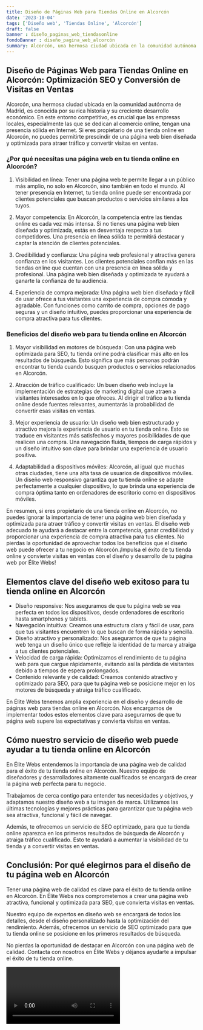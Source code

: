 ```yaml
---
title: Diseño de Páginas Web para Tiendas Online en Alcorcón
date: '2023-10-04'
tags: ['Diseño web', 'Tiendas Online', 'Alcorcón']
draft: false
banner : diseño_paginas_web_tiendasonline
fondoBanner : diseño_pagina_web_alcorcón
summary: Alcorcón, una hermosa ciudad ubicada en la comunidad autónoma de Madrid, es conocida por su rica historia y su creciente desarrollo económico. En este entorno competitivo, es crucial que las empresas locales, especialmente las que se dedican al comercio online, tengan una presencia sólida en Internet. Si eres propietario de una tienda online en Alcorcón, no puedes permitirte prescindir de una página web bien diseñada y optimizada para atraer tráfico y convertir visitas en ventas.
---
```


## Diseño de Páginas Web para Tiendas Online en Alcorcón: Optimización SEO y Conversión de Visitas en Ventas

Alcorcón, una hermosa ciudad ubicada en la comunidad autónoma de Madrid, es conocida por su rica historia y su creciente desarrollo económico. En este entorno competitivo, es crucial que las empresas locales, especialmente las que se dedican al comercio online, tengan una presencia sólida en Internet. Si eres propietario de una tienda online en Alcorcón, no puedes permitirte prescindir de una página web bien diseñada y optimizada para atraer tráfico y convertir visitas en ventas.

### ¿Por qué necesitas una página web en tu tienda online en Alcorcón?

1. Visibilidad en línea: Tener una página web te permite llegar a un público más amplio, no solo en Alcorcón, sino también en todo el mundo. Al tener presencia en Internet, tu tienda online puede ser encontrada por clientes potenciales que buscan productos o servicios similares a los tuyos.

2. Mayor competencia: En Alcorcón, la competencia entre las tiendas online es cada vez más intensa. Si no tienes una página web bien diseñada y optimizada, estás en desventaja respecto a tus competidores. Una presencia en línea sólida te permitirá destacar y captar la atención de clientes potenciales.

3. Credibilidad y confianza: Una página web profesional y atractiva genera confianza en los visitantes. Los clientes potenciales confían más en las tiendas online que cuentan con una presencia en línea sólida y profesional. Una página web bien diseñada y optimizada te ayudará a ganarte la confianza de tu audiencia.

4. Experiencia de compra mejorada: Una página web bien diseñada y fácil de usar ofrece a tus visitantes una experiencia de compra cómoda y agradable. Con funciones como carrito de compra, opciones de pago seguras y un diseño intuitivo, puedes proporcionar una experiencia de compra atractiva para tus clientes.

### Beneficios del diseño web para tu tienda online en Alcorcón

1. Mayor visibilidad en motores de búsqueda: Con una página web optimizada para SEO, tu tienda online podrá clasificar más alto en los resultados de búsqueda. Esto significa que más personas podrán encontrar tu tienda cuando busquen productos o servicios relacionados en Alcorcón.

2. Atracción de tráfico cualificado: Un buen diseño web incluye la implementación de estrategias de marketing digital que atraen a visitantes interesados en lo que ofreces. Al dirigir el tráfico a tu tienda online desde fuentes relevantes, aumentarás la probabilidad de convertir esas visitas en ventas.

3. Mejor experiencia de usuario: Un diseño web bien estructurado y atractivo mejora la experiencia de usuario en tu tienda online. Esto se traduce en visitantes más satisfechos y mayores posibilidades de que realicen una compra. Una navegación fluida, tiempos de carga rápidos y un diseño intuitivo son clave para brindar una experiencia de usuario positiva.

4. Adaptabilidad a dispositivos móviles: Alcorcón, al igual que muchas otras ciudades, tiene una alta tasa de usuarios de dispositivos móviles. Un diseño web responsivo garantiza que tu tienda online se adapte perfectamente a cualquier dispositivo, lo que brinda una experiencia de compra óptima tanto en ordenadores de escritorio como en dispositivos móviles.

En resumen, si eres propietario de una tienda online en Alcorcón, no puedes ignorar la importancia de tener una página web bien diseñada y optimizada para atraer tráfico y convertir visitas en ventas. El diseño web adecuado te ayudará a destacar entre la competencia, ganar credibilidad y proporcionar una experiencia de compra atractiva para tus clientes. No pierdas la oportunidad de aprovechar todos los beneficios que el diseño web puede ofrecer a tu negocio en Alcorcón.¡Impulsa el éxito de tu tienda online y convierte visitas en ventas con el diseño y desarrollo de tu página web por Élite Webs!

<GifSeo />

<Cta />

## Elementos clave del diseño web exitoso para tu tienda online en Alcorcón

- Diseño responsive: Nos aseguramos de que tu página web se vea perfecta en todos los dispositivos, desde ordenadores de escritorio hasta smartphones y tablets. 
- Navegación intuitiva: Creamos una estructura clara y fácil de usar, para que tus visitantes encuentren lo que buscan de forma rápida y sencilla. 
- Diseño atractivo y personalizado: Nos aseguramos de que tu página web tenga un diseño único que refleje la identidad de tu marca y atraiga a tus clientes potenciales. 
- Velocidad de carga rápida: Optimizamos el rendimiento de tu página web para que cargue rápidamente, evitando así la pérdida de visitantes debido a tiempos de espera prolongados. 
- Contenido relevante y de calidad: Creamos contenido atractivo y optimizado para SEO, para que tu página web se posicione mejor en los motores de búsqueda y atraiga tráfico cualificado.

En Élite Webs tenemos amplia experiencia en el diseño y desarrollo de páginas web para tiendas online en Alcorcón. Nos encargamos de implementar todos estos elementos clave para asegurarnos de que tu página web supere las expectativas y convierta visitas en ventas.

## Cómo nuestro servicio de diseño web puede ayudar a tu tienda online en Alcorcón

En Élite Webs entendemos la importancia de una página web de calidad para el éxito de tu tienda online en Alcorcón. Nuestro equipo de diseñadores y desarrolladores altamente cualificados se encargará de crear la página web perfecta para tu negocio.

Trabajamos de cerca contigo para entender tus necesidades y objetivos, y adaptamos nuestro diseño web a tu imagen de marca. Utilizamos las últimas tecnologías y mejores prácticas para garantizar que tu página web sea atractiva, funcional y fácil de navegar.

Además, te ofrecemos un servicio de SEO optimizado, para que tu tienda online aparezca en los primeros resultados de búsqueda de Alcorcón y atraiga tráfico cualificado. Esto te ayudará a aumentar la visibilidad de tu tienda y a convertir visitas en ventas.

## Conclusión: Por qué elegirnos para el diseño de tu página web en Alcorcón

Tener una página web de calidad es clave para el éxito de tu tienda online en Alcorcón. En Élite Webs nos comprometemos a crear una página web atractiva, funcional y optimizada para SEO, que convierta visitas en ventas.

Nuestro equipo de expertos en diseño web se encargará de todos los detalles, desde el diseño personalizado hasta la optimización del rendimiento. Además, ofrecemos un servicio de SEO optimizado para que tu tienda online se posicione en los primeros resultados de búsqueda.

No pierdas la oportunidad de destacar en Alcorcón con una página web de calidad. Contacta con nosotros en Élite Webs y déjanos ayudarte a impulsar el éxito de tu tienda online.

<Video />

<CtaBot job='Tiendas Online' city='Alcorcón'/>

<Gmaps query='Alcorcón+españa+maps' />